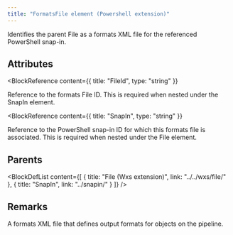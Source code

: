 ```yaml
---
title: "FormatsFile element (Powershell extension)"
---
```



Identifies the parent File as a formats XML file for the referenced PowerShell snap-in.


## Attributes

<BlockWrapper>

  <BlockReference
    content={{
      title: "FileId",
      type: "string"
    }}
  >
  Reference to the formats File ID. This is required when nested under the SnapIn element.
  </BlockReference>

  <BlockReference
    content={{
      title: "SnapIn",
      type: "string"
    }}
  >
  Reference to the PowerShell snap-in ID for which this formats file is associated. This is required when nested under the File element.
  </BlockReference>

</BlockWrapper>


## Parents

<BlockDefList content={[
    {
      title: "File (Wxs extension)",
      link: "../../wxs/file/"
    },
    {
      title: "SnapIn",
      link: "../snapin/"
    }
  ]}
/>

## Remarks

A formats XML file that defines output formats for objects on the pipeline.